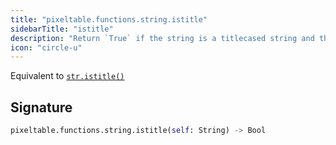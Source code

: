 ```yaml
---
title: "pixeltable.functions.string.istitle"
sidebarTitle: "istitle"
description: "Return `True` if the string is a titlecased string and there is at least one character, `False` otherwise."
icon: "circle-u"
---
```

Equivalent to [`str.istitle()`](https://docs.python.org/3/library/stdtypes.html#str.istitle)


## Signature

```python
pixeltable.functions.string.istitle(self: String) -> Bool
```

